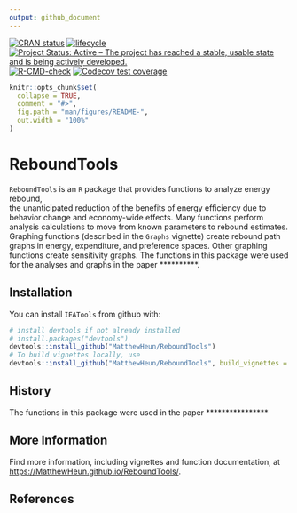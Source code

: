 ```yaml
---
output: github_document
---
```


<!-- README.md is generated from README.Rmd. Please edit README.Rmd -->
<!-- badges: start -->
[![CRAN status](https://www.r-pkg.org/badges/version/ReboundTools)](https://cran.r-project.org/package=ReboundTools)
[![lifecycle](https://img.shields.io/badge/lifecycle-experimental-orange.svg)](https://www.tidyverse.org/lifecycle/#experimental)
[![Project Status: Active – The project has reached a stable, usable state and is being actively developed.](https://www.repostatus.org/badges/latest/active.svg)](https://www.repostatus.org/#active)
[![R-CMD-check](https://github.com/MatthewHeun/ReboundTools/workflows/R-CMD-check/badge.svg)](https://github.com/MatthewHeun/ReboundTools/actions)
[![Codecov test coverage](https://codecov.io/gh/MatthewHeun/ReboundTools/branch/main/graph/badge.svg)](https://codecov.io/gh/MatthewHeun/ReboundTools?branch=main)
<!-- badges: end -->


<!-- This is the badge code from GitHub. The badge above is from usethis::use_github_action_check_standard() -->
<!-- [![R-CMD-check](https://github.com/MatthewHeun/ReboundTools/actions/workflows/R-CMD-check.yaml/badge.svg)](https://github.com/MatthewHeun/ReboundTools/actions/workflows/R-CMD-check.yaml) -->



```r
knitr::opts_chunk$set(
  collapse = TRUE,
  comment = "#>",
  fig.path = "man/figures/README-",
  out.width = "100%"
)
```

# ReboundTools

`ReboundTools` is an `R` package that provides functions to analyze 
energy rebound,  
the unanticipated reduction 
of the benefits of energy efficiency 
due to behavior change and economy-wide effects.
Many functions perform analysis calculations to move from 
known parameters to rebound estimates.
Graphing functions (described in the `Graphs` vignette)
create rebound path graphs in 
energy, expenditure, and preference spaces.
Other graphing functions create sensitivity graphs. 
The functions in this package were used for the 
analyses and graphs in the paper **********.

## Installation

<!-- You can install `ReboundTools` from CRAN with: -->

<!-- ```{r CRAN-installation, eval = FALSE} -->
<!-- install.packages("ReboundTools") -->
<!-- ``` -->

<!-- You can install a recent development version of `ReboundTools` from github with: -->
You can install `IEATools` from github with:

```r
# install devtools if not already installed
# install.packages("devtools")
devtools::install_github("MatthewHeun/ReboundTools")
# To build vignettes locally, use
devtools::install_github("MatthewHeun/ReboundTools", build_vignettes = TRUE)
```


## History

The functions in this package were used in the paper ****************


## More Information

Find more information, including vignettes and function documentation, at 
<https://MatthewHeun.github.io/ReboundTools/>.




## References
